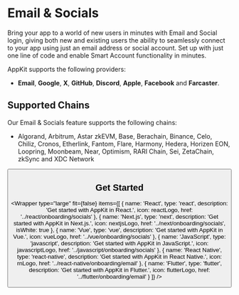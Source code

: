 

# Email & Socials

Bring your app to a world of new users in minutes with Email and Social login, giving both new and existing users the ability to seamlessly connect to your app using just an email address or social account. Set up with just one line of code and enable Smart Account functionality in minutes.

AppKit supports the following providers:

- **Email**, **Google**, **X**, **GitHub**, **Discord**, **Apple**, **Facebook** and **Farcaster**.

## Supported Chains

Our Email & Socials feature supports the following chains:
+ Algorand, Arbitrum, Astar zkEVM, Base, Berachain, Binance, Celo, Chiliz, Cronos, Etherlink, Fantom, Flare, Harmony, Hedera, Horizen EON, Loopring, Moonbeam, Near, Optimism, RARI Chain, Sei, ZetaChain, zkSync and XDC Network



<Button name="Try Demo" url="https://lab.web3modal.com/library/wagmi/" />

## Get Started

<Wrapper
  type="large"
  fit={false}
  items={[
    {
      name: 'React',
      type: 'react',
      description: 'Get started with AppKit in React.',
      icon: reactLogo,
      href: '../react/onboarding/socials'
    },
    {
      name: 'Next.js',
      type: 'next',
      description: 'Get started with AppKit in Next.js.',
      icon: nextjsLogo,
      href: '../next/onboarding/socials',
      isWhite: true
    },
    {
      name: 'Vue',
      type: 'vue',
      description: 'Get started with AppKit in Vue.',
      icon: vueLogo,
      href: '../vue/onboarding/socials'
    },
    {
      name: 'JavaScript',
      type: 'javascript',
      description: 'Get started with AppKit in JavaScript.',
      icon: javascriptLogo,
      href: '../javascript/onboarding/socials'
    },
    {
      name: 'React Native',
      type: 'react-native',
      description: 'Get started with AppKit in React Native.',
      icon: rnLogo,
      href: '../react-native/onboarding/email'
    },
    {
      name: 'Flutter',
      type: 'flutter',
      description: 'Get started with AppKit in Flutter.',
      icon: flutterLogo,
      href: '../flutter/onboarding/email'
    }
  ]}
/>
